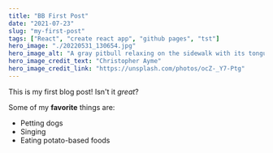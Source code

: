 ```yaml
---
title: "BB First Post"
date: "2021-07-23"
slug: "my-first-post"
tags: ["React", "create react app", "github pages", "tst"]
hero_image: "./20220531_130654.jpg"
hero_image_alt: "A gray pitbull relaxing on the sidewalk with its tongue hanging out"
hero_image_credit_text: "Christopher Ayme"
hero_image_credit_link: "https://unsplash.com/photos/ocZ-_Y7-Ptg"
---
```


This is my first blog post! Isn't it _great_?

Some of my **favorite** things are:

- Petting dogs
- Singing
- Eating potato-based foods

